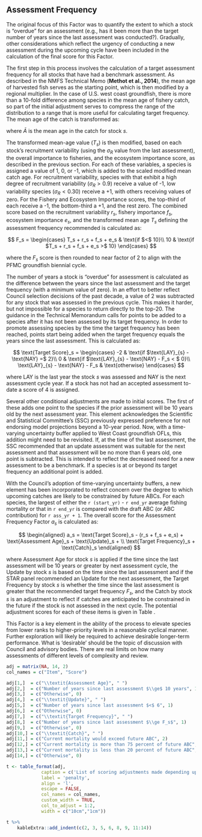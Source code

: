 ## Assessment Frequency

The original focus of this Factor was to quantify the extent to which a stock is "overdue" for an assessment (e.g., has it been more than the target number of years since the last assessment was conducted?). Gradually, other considerations which reflect the urgency of conducting a new assessment during the upcoming cycle have been included in the calculation of the final score for this Factor. 

The first step in this process involves the calculation of a target assessment frequency for all stocks that have had a benchmark assessment.  As described in the NMFS Technical Memo (**Methot et al., 2014**), the mean age of harvested fish serves as the starting point, which is then modified by a regional multiplier. In the case of U.S. west coast groundfish, there is more than a 10-fold difference among species in the mean age of fishery catch, so part of the initial adjustment serves to compress the range of the distribution to a range that is more useful for calculating target frequency. The mean age of the catch is transformed as:

\begin{centering}

  $T_s = (\bar{A}_s*20)^{0.38}$

\end{centering}

where $\bar{A}$ is the mean age in the catch for stock $s$.

The transformed mean-age value ($T_s$) is then modified, based on each stock's recruitment variability (using the $\sigma_R$ value from the last assessment), the overall importance to fisheries, and the ecosystem importance score, as described in the previous section.  For each of these variables, a species is assigned a value of 1, 0, or -1, which is added to the scaled modified mean catch age.  For recruitment variability, species with that exhibit a high degree of recruitment variability  ($\sigma_R > 0.9$) receive a value of -1, low variability species ($\sigma_R < 0.30$) receive a +1, with others receiving values of zero.  For the Fishery and Ecosystem Importance scores, the top-third of each receive a -1, the bottom-third a +1, and the rest zero. The combined score based on the recruitment variability $r_s$, fishery importance $f_s$, ecosystem importance $e_s$, and the transformed mean age $T_s$ defining the assessment frequency recommended is calculated as:

$$
F_s =
\begin{cases} 
T_s + r_s + f_s + e_s & \text{if $<$ 10}\\ 
10 & \text{if $T_s + r_s + f_s + e_s >$ 10} 
\end{cases}
$$

where the $F_s$ score is then rounded to near factor of 2 to align with the PFMC groundfish biennial cycle.

The number of years a stock is "overdue" for assessment is calculated as the difference between the years since the last assessment and the target frequency (with a minimum value of zero). In an effort to better reflect Council selection decisions of the past decade, a value of 2 was subtracted for any stock that was assessed in the previous cycle.  This makes it harder, but not impossible for a species to return directly to the top-20.  The guidance in the Technical Memorandum calls for points to be added to a species after it has not been assessed by its target frequency.  In order to promote assessing species by the time the target frequency has been reached, points start being added when the target frequency equals the years since the last assessment. This is calculated as:

$$
\text{Target Score}_s = 
\begin{cases}
-2 & \text{if $\text{LAY}_{s} - \text{NAY} =$ 2}\\
0  & \text{if $\text{LAY}_{s} - \text{NAY} - F_s < $ 0}\\
\text{LAY}_{s} - \text{NAY} - F_s & \text{otherwise}
\end{cases}
$$

where LAY is the last year the stock $s$ was assessed and NAY is the next assessment cycle year.  If a stock has not had an accepted assessment to-date a score of 4 is assigned. 

Several other conditional adjustments are made to initial scores. The first of these adds one point to the species if the prior assessment will be 10 years old by the next assessment year. This element acknowledges the Scientific and Statistical Committee's (SSC) previously expressed preference for not endorsing model projections beyond a 10-year period. Now, with a time-varying uncertainty buffer applied to West Coast groundfish OFLs, this addition might need to be revisited.  If, at the time of the last assessment, the SSC recommended that an update assessment was suitable for the next assessment and that assessment will be no more than 6 years old, one point is subtracted.  This is intended to reflect the decreased need for a new assessment to be a benchmark.  If a species is at or beyond its target frequency an additional point is added.  

With the Council's adoption of time-varying uncertainty buffers, a new element has been incorporated to reflect concern over the degree to which upcoming catches are likely to be constrained by future ABCs.  For each species, the largest of either the `r (start_yr)` - `r end_yr` average fishing mortality or that in `r end_yr` is compared with the draft ABC (or ABC contribution) for `r ass_yr + 1`. The overall score for the Assessment Frequency Factor $a_s$ is calculated as:

$$
\begin{aligned}
a_s = \text{Target Score}_s - (r_s + f_s + e_s) + \text{Assessment Age}_s + \text{Update}_s + \\
\text{Target Frequency}_s + \text{Catch}_s
\end{aligned}
$$

where Assessment Age for stock $s$ is applied if the time since the last assessment will be 10 years or greater by next assessment cycle, the Update by stock $s$ is based on the time since the last assessment and if the STAR panel recommended an Update for the next assessment, the Target Frequency by stock $s$ is whether the time since the last assessment is greater that the recommended target frequency $F_s$, and the Catch by stock $s$ is an adjustment to reflect if catches are anticipated to be constrained in the future if the stock is not assessed in the next cycle. The potential adjustment scores for each of these items is given in Table \ref{tab:penalty}.

This Factor is a key element in the ability of the process to elevate species from lower ranks to higher-priority levels in a reasonable cyclical manner. Further exploration will likely be required to achieve desirable longer-term performance. What is 'desirable' should be the topic of discussion with Council and advisory bodies. There are real limits on how many assessments of different levels of complexity and review. 


```r
adj = matrix(NA, 14, 2)
col_names = c("Item", "Score")

adj[1,]  = c("\\textit{Assessment Age}", " ")
adj[2,]  = c("Number of years since last assessment $\\ge$ 10 years", 1)
adj[3,]  = c("Otherwise", 0)
adj[4,]  = c("\\textit{Update}", " ")
adj[5,]  = c("Number of years since last assessment $<$ 6", 1)
adj[6,]  = c("Otherwise", 0)
adj[7,]  = c("\\textit{Target Frequency}", " ")
adj[8,]  = c("Number of years since last assessment $\\ge F_s$", 1)
adj[9,]  = c("Otherwise", 0)
adj[10,] = c("\\textit{Catch}", " ")
adj[11,] = c("Current mortality would exceed future ABC", 2)
adj[12,] = c("Current mortality is more than 75 percent of future ABC", 1)
adj[13,] = c("Current mortality is less than 20 percent of future ABC", -1)
adj[14,] = c("Otherwise", 0)

t <- table_format(adj, 
             caption = c('List of scoring adjustments made depending upon assessment age, the level of recommended next assessment, the target assessment frequency, and potential of future ABCs constraint.'),
             label = 'penalty',
             align = 'l',
             escape = FALSE,
             col_names = col_names,             
             custom_width = TRUE,
             col_to_adjust = 1:2,
             width = c("10cm","1cm"))

t %>%
    kableExtra::add_indent(c(2, 3, 5, 6, 8, 9, 11:14)) 

```                    
